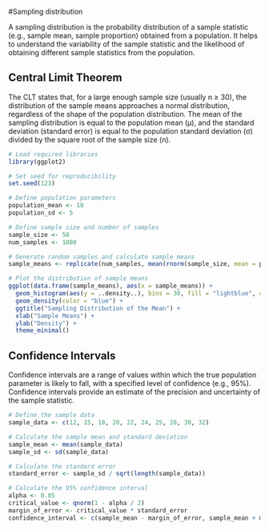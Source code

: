 #Sampling distribution

A sampling distribution is the probability distribution of a sample statistic (e.g., sample mean, sample proportion) obtained from a population. It helps to understand the variability of the sample statistic and the likelihood of obtaining different sample statistics from the population.

## Central Limit Theorem

The CLT states that, for a large enough sample size (usually n ≥ 30), the distribution of the sample means approaches a normal distribution, regardless of the shape of the population distribution. The mean of the sampling distribution is equal to the population mean (μ), and the standard deviation (standard error) is equal to the population standard deviation (σ) divided by the square root of the sample size (n).

```r
# Load required libraries
library(ggplot2)

# Set seed for reproducibility
set.seed(123)

# Define population parameters
population_mean <- 10
population_sd <- 5

# Define sample size and number of samples
sample_size <- 50
num_samples <- 1000

# Generate random samples and calculate sample means
sample_means <- replicate(num_samples, mean(rnorm(sample_size, mean = population_mean, sd = population_sd)))

# Plot the distribution of sample means
ggplot(data.frame(sample_means), aes(x = sample_means)) +
  geom_histogram(aes(y = ..density..), bins = 30, fill = "lightblue", color = "black") +
  geom_density(color = "blue") +
  ggtitle("Sampling Distribution of the Mean") +
  xlab("Sample Means") +
  ylab("Density") +
  theme_minimal()

```

## Confidence Intervals
Confidence intervals are a range of values within which the true population parameter is likely to fall, with a specified level of confidence (e.g., 95%). Confidence intervals provide an estimate of the precision and uncertainty of the sample statistic.
````r
# Define the sample data
sample_data <- c(12, 15, 18, 20, 22, 24, 25, 28, 30, 32)

# Calculate the sample mean and standard deviation
sample_mean <- mean(sample_data)
sample_sd <- sd(sample_data)

# Calculate the standard error
standard_error <- sample_sd / sqrt(length(sample_data))

# Calculate the 95% confidence interval
alpha <- 0.05
critical_value <- qnorm(1 - alpha / 2)
margin_of_error <- critical_value * standard_error
confidence_interval <- c(sample_mean - margin_of_error, sample_mean + margin_of_error)
````
